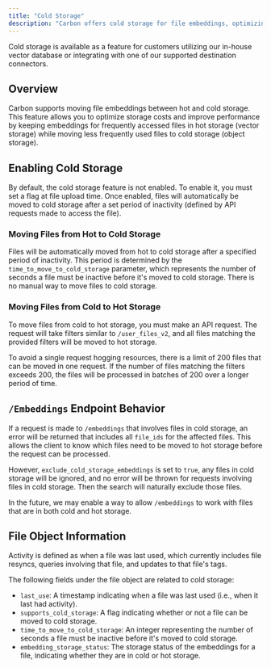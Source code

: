 ```yaml
---
title: "Cold Storage"
description: "Carbon offers cold storage for file embeddings, optimizing storage costs and performance."
---
```


<Note>Cold storage is available as a feature for customers utilizing our in-house vector database or integrating with one of our supported destination connectors.</Note>

## Overview

Carbon supports moving file embeddings between hot and cold storage. This feature allows you to optimize storage costs and improve performance by keeping embeddings for frequently accessed files in hot storage (vector storage) while moving less frequently used files to cold storage (object storage).

## Enabling Cold Storage

By default, the cold storage feature is not enabled. To enable it, you must set a flag at file upload time. Once enabled, files will automatically be moved to cold storage after a set period of inactivity (defined by API requests made to access the file).

### Moving Files from Hot to Cold Storage

Files will be automatically moved from hot to cold storage after a specified period of inactivity. This period is determined by the `time_to_move_to_cold_storage` parameter, which represents the number of seconds a file must be inactive before it's moved to cold storage. There is no manual way to move files to cold storage.

### Moving Files from Cold to Hot Storage

To move files from cold to hot storage, you must make an API request. The request will take filters similar to `/user_files_v2`, and all files matching the provided filters will be moved to hot storage.

To avoid a single request hogging resources, there is a limit of 200 files that can be moved in one request. If the number of files matching the filters exceeds 200, the files will be processed in batches of 200 over a longer period of time.

## `/Embeddings` Endpoint Behavior

If a request is made to `/embeddings` that involves files in cold storage, an error will be returned that includes all `file_ids` for the affected files. This allows the client to know which files need to be moved to hot storage before the request can be processed.

However, `exclude_cold_storage_embeddings` is set to `true`, any files in cold storage will be ignored, and no error will be thrown for requests involving files in cold storage. Then the search will naturally exclude those files.

In the future, we may enable a way to allow `/embeddings` to work with files that are in both cold and hot storage.

## File Object Information

<Tip>Activity is defined as when a file was last used, which currently includes file resyncs, queries involving that file, and updates to that file's tags.</Tip>

The following fields under the file object are related to cold storage:

- `last_use`: A timestamp indicating when a file was last used (i.e., when it last had activity).
- `supports_cold_storage`: A flag indicating whether or not a file can be moved to cold storage.
- `time_to_move_to_cold_storage`: An integer representing the number of seconds a file must be inactive before it's moved to cold storage.
- `embedding_storage_status`: The storage status of the embeddings for a file, indicating whether they are in cold or hot storage.

